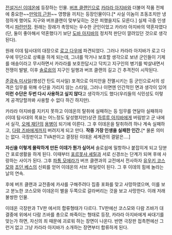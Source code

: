 [[전설거신 이데온]]에 등장하는 인물. [[버프 클랜]]인으로 [[카라라 아지바]]와 더불어 작품 전체에 중요한~~[[만악의 근원]]~~ 영향을 끼치는 등장인물이다.[* 사실 이놈이 초동조치만 냉정하게 했어도 지구와 버프클랜이 맞부딫히는 것은 피했을지도 모른다.] 실제 극중 인생 역시 [[파란만장]]. 원래는 장래가 촉망되는 우수한 군인이었고 카라라 아지바의 약혼자였다(단, 둘이 좋아해서 약혼했다기 보단 [[도바 아지바]]의 정치적 판단이 깔려있던 것으로 생각된다).

원래 이데 탐사대의 대장으로 [[로고 다우]]에 파견되었다. 그러나 카라라 아지바가 로고 다우에 무단으로 상륙을 하게 되는데, 그녀를 막거나 보호할 생각으로 보낸 군인들이 기제를 애송이라고 무시하면서 카라라를 보호한답시고 닥치고 지구인의 병기를 박살내면서 전쟁이 발발, 이후 [[솔로쉽]]의 지구인 일행과 버프 클랜의 길고 긴 추격전이 시작된다.

[[준광속 미사일]](행성간 탄도 미사일) 포격으로 아지안을 전멸시키는 등 군인으로서의 성격은 임무를 위해 수단을 가리지 않는 스타일, 그러나 이면엔 인간적인 면과 생각이 있어 '''이런 수단은 두번 다시 사용하고 싶지 않다'''고 생각하기도 했다(우리들의 식민성도 이렇게 공격당할까봐 사용할 수 없다 하긴 하지만).

카라라 아지바를 지키지 못하고 이데온의 탈취에 실패하는 등 임무를 연달아 실패하자(이데 탐사대의 목표는 어느정도 달성했지만)상관 [[하루루 아지바]]에게 버림받고 군 내에서 실각, [[오메 재단]]의 [[용병]]이 되기에 이른다. 그 후 이데온을 탈취하려 하나 계속 실패하고, [[다람 즈바]]에게까지 버려지게 되고 만다. '''작중 가장 인생을 실패한 인간.'''[* 물론 의미는 없다. 극장판이고 TVA판이고 결정된 이데온 세계관의 결말은....]

'''자신을 이렇게 몰락하게 만든 이데가 뭔가 싶어서''' 솔로쉽에 밀항하나 붙잡히게 되고 당분간 포로생활을 하게 된다. 이때부터 [[포르못샤 셰릴]]과 서로 신경쓰는 단계가 되며 후에 사랑하는 사이가 된다. 그후 [[파톰 모에라]]가 버프 클랜과의 교전에서 전사하자 [[유우키 코스모]]와 [[조던 베스]]의 신뢰를 얻어 이데온의 서브 파일럿이 된다. 그 후 이데의 힘에 놀라는 날의 연속.

후에 버프 클랜과 교전중에 카샤를 구해주려다 집중 포화를 맞고 사망하였으며, 이를 보고 분노한 코스모와 이데온이 별을 두쪽으로 갈라버리는 것을 보고 사망한다. 이래 저래 불쌍한 인물. 


이데온 극장판과 TV판 에서의 합류형태가 다르다.
TV판에선 코스모와 다람 즈바가 대결중에 위에서 다람 즈바를 총으로 쏴죽이는 형태로 등장, 카라라 아지바에게 싸대기를 맞는가 하면, 자신의 죄 때문에 괴로워 하는 장면이 나온다. 반면 극장판 접촉편에선 그런거 없고 그냥 카라라 아지바가 소개하는 장면부터 합류하게 된다.

